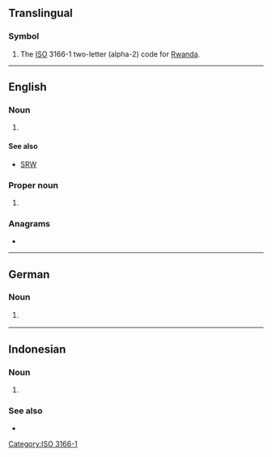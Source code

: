 {{also|rw|.rw}}
==Translingual==

===Symbol===
{{head|mul|symbol}}

# The [[ISO]] 3166-1 two-letter (alpha-2) code for [[Rwanda]].

[[Category:ISO 3166-1]]

----

==English==

===Noun===
{{en-noun}}

# {{lb|en|mathematics|probability}} {{initialism of|en|random walk}}

====See also====
* [[SRW]]

===Proper noun===
{{en-proper noun}}

# {{lb|en|Internet}} {{initialism of|en|{{w|RationalWiki}}}}

===Anagrams===
* {{anagrams|en|a=rw|WR|w****r}}

----

==German==

===Noun===
{{de-noun|m|RWs|-}}

# {{lb|de|law of compensation}} {{abbreviation of|de|Restwert}}

----

==Indonesian==

===Noun===
{{id-noun}}

# {{initialism of|id|rukun warga}}

===See also===
* {{l|id|RT}}